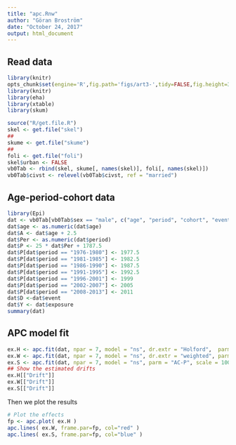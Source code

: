 ```yaml
---
title: "apc.Rnw"
author: "Göran Broström"
date: "October 24, 2017"
output: html_document
---
```


## Read data

```r
library(knitr)
opts_chunk$set(engine='R',fig.path='figs/art3-',tidy=FALSE,fig.height=3.5,fig.width=8,strip.white=TRUE,cache=FALSE,echo=FALSE,message=FALSE,comment=NA,show.signif.stars = FALSE)##$
library(knitr)
library(eha)
library(xtable)
library(skum)
```

```r
source("R/get.file.R")
skel <- get.file("skel")
##
skume <- get.file("skume")
##
foli <- get.file("foli")
skel$urban <- FALSE
vb0Tab <- rbind(skel, skume[, names(skel)], foli[, names(skel)])
vb0Tab$civst <- relevel(vb0Tab$civst, ref = "married")
```

## Age-period-cohort data

```r
library(Epi)
dat <- vb0Tab[vb0Tab$sex == "male", c("age", "period", "cohort", "event", "exposure")]
dat$age <- as.numeric(dat$age)
dat$A <- dat$age + 2.5
dat$Per <- as.numeric(dat$period)
dat$P <- 25 * dat$Per + 1787.5
dat$P[dat$period == "1976-1980"] <- 1977.5
dat$P[dat$period == "1981-1985"] <- 1982.5
dat$P[dat$period == "1986-1990"] <- 1987.5
dat$P[dat$period == "1991-1995"] <- 1992.5
dat$P[dat$period == "1996-2001"] <- 1999
dat$P[dat$period == "2002-2007"] <- 2005
dat$P[dat$period == "2008-2013"] <- 2011
dat$D <-dat$event
dat$Y <- dat$exposure
summary(dat)
```

## APC model fit

```r
ex.H <- apc.fit(dat, npar = 7, model = "ns", dr.extr = "Holford",  parm = "ACP", scale = 100)
ex.W <- apc.fit(dat, npar = 7, model = "ns", dr.extr = "weighted", parm = "ACP", scale = 100)
ex.S <- apc.fit(dat, npar = 7, model = "ns", parm = "AC-P", scale = 100)
## Show the estimated drifts
ex.H[["Drift"]]
ex.W[["Drift"]]
ex.S[["Drift"]]
```

Then we plot the results

```r
# Plot the effects
fp <- apc.plot( ex.H )
apc.lines( ex.W, frame.par=fp, col="red" )
apc.lines( ex.S, frame.par=fp, col="blue" )
```

